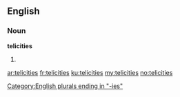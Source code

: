 ==English==

===Noun===
'''telicities'''

# {{plural of|[[telicity]]}}

[[Category:English plurals ending in "-ies"]]

[[ar:telicities]]
[[fr:telicities]]
[[ku:telicities]]
[[my:telicities]]
[[no:telicities]]